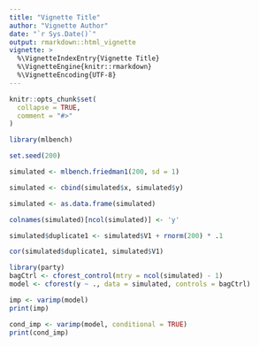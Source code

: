 ```yaml
---
title: "Vignette Title"
author: "Vignette Author"
date: "`r Sys.Date()`"
output: rmarkdown::html_vignette
vignette: >
  %\VignetteIndexEntry{Vignette Title}
  %\VignetteEngine{knitr::rmarkdown}
  %\VignetteEncoding{UTF-8}
---
```


```r
knitr::opts_chunk$set(
  collapse = TRUE,
  comment = "#>"
)
```

```r
library(mlbench)

set.seed(200)

simulated <- mlbench.friedman1(200, sd = 1)

simulated <- cbind(simulated$x, simulated$y)

simulated <- as.data.frame(simulated)

colnames(simulated)[ncol(simulated)] <- 'y'

simulated$duplicate1 <- simulated$V1 + rnorm(200) * .1

cor(simulated$duplicate1, simulated$V1)
```


```r
library(party)
bagCtrl <- cforest_control(mtry = ncol(simulated) - 1)
model <- cforest(y ~ ., data = simulated, controls = bagCtrl)
```

```r
imp <- varimp(model)
print(imp)
```
```r
cond_imp <- varimp(model, conditional = TRUE) 
print(cond_imp)
```
```r

```
```r

```

